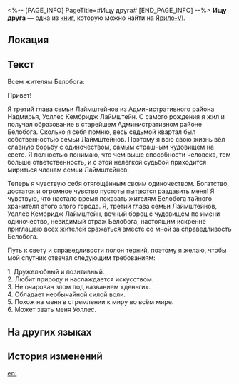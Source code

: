 <%-- [PAGE_INFO]
PageTitle=#Ищу друга#
[END_PAGE_INFO] --%>
{{Дополнить}}
{{Книга Инфобокс
|id           = 128
|Название     = 
|Изображение  = Предмет Записи.png
|Мир          = Ярило-VI
|Томов        = 1
|Автор        = <!--нужно добавить-->
|Описание     = Объявление о поиске друга. Большинство объявлений, которые Уоллес развесил в городе, были сорваны.
|Том1         = {{tx}}
|Источник1    = {{tx|Отсутствует источник}}
|Персонажи    = 
|Фракции      = 
}}
'''Ищу друга''' — одна из [[Книги|книг]], которую можно найти на [[Ярило-VI]].

==Локация==
{{Отметка карты|<!--название карты-->|<!--id отметки-->}}

==Текст==
Всем жителям Белобога:

Привет!

Я третий глава семьи Лаймштейнов из Административного района Надмирья, Уоллес Кембридж Лаймштейн. С самого рождения я жил и получал образование в старейшем Административном районе Белобога. Сколько я себя помню, весь седьмой квартал был собственностью семьи Лаймштейнов. Поэтому я всю свою жизнь вёл славную борьбу с одиночеством, самым страшным чудовищем на свете. Я полностью понимаю, что чем выше способности человека, тем больше ответственность, и с этой нелёгкой судьбой приходится мириться членам семьи Лаймштейнов.

Теперь я чувствую себя отягощённым своим одиночеством. Богатство, достаток и огромное чувство пустоты пытаются раздавить меня! Я чувствую, что настало время показать жителям Белобога тайного хранителя этого злого города. Я, третий глава семьи Лаймштейнов, Уоллес Кембридж Лаймштейн, вечный борец с чудовищем по имени одиночество, невидимый страж Белобога, настоящим искренне приглашаю всех жителей сражаться вместе со мной за справедливость Белобога.

Путь к свету и справедливости полон терний, поэтому я желаю, чтобы мой спутник отвечал следующим требованиям:

1. Дружелюбный и позитивный.<br />
2. Любит природу и наслаждается искусством.<br />
3. Не очарован злом под названием «деньги».<br />
4. Обладает необычайной силой воли.<br />
5. Похож на меня в стремлении к миру во всём мире.<br />
6. Может звать меня Уоллес.

==На других языках==
{{На других языках
|en   = Looking for a Friend
|zhs  = 征友启事
|zht  = 徵友啟事
|ja   = 友達募集
|ko   = 친구 모집
|es   = Buscando amigos
|fr   = À la recherche d'un ami
|ru   = Ищу друга
|th   = ประกาศรับสมัครเพื่อน
|vi   = Thông Báo Tìm Bạn Bốn Phương
|de   = Auf der Suche nach einem Freund
|id   = Pemberitahuan Pertemanan
|pt   = Em Busca de Uma Amizade
}}

==История изменений==
{{История изменений|3.5}}

[[en:]]
